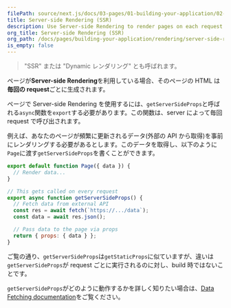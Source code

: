 ```yaml
---
filePath: source/next.js/docs/03-pages/01-building-your-application/02-rendering/01-server-side-rendering.mdx
title: Server-side Rendering (SSR)
description: Use Server-side Rendering to render pages on each request.
org_title: Server-side Rendering (SSR)
org_path: /docs/pages/building-your-application/rendering/server-side-rendering
is_empty: false
---
```


> "SSR" または "Dynamic レンダリング" とも呼ばれます。

ページが**Server-side Rendering**を利用している場合、そのページの HTML は**毎回の request**ごとに生成されます。

ページで Server-side Rendering を使用するには、`getServerSideProps`と呼ばれる`async`関数を`export`する必要があります。この関数は、server によって毎回 request で呼び出されます。

例えば、あなたのページが頻繁に更新されるデータ(外部の API から取得)を事前にレンダリングする必要があるとします。このデータを取得し、以下のように`Page`に渡す`getServerSideProps`を書くことができます。

```jsx
export default function Page({ data }) {
  // Render data...
}

// This gets called on every request
export async function getServerSideProps() {
  // Fetch data from external API
  const res = await fetch(`https://.../data`);
  const data = await res.json();

  // Pass data to the page via props
  return { props: { data } };
}
```

ご覧の通り、`getServerSideProps`は`getStaticProps`に似ていますが、違いは`getServerSideProps`が request ごとに実行されるのに対し、build 時ではないことです。

`getServerSideProps`がどのように動作するかを詳しく知りたい場合は、[Data Fetching documentation](/ja/javascript/next.js/v14/03-pages/01-building-your-application/03-data-fetching/03-get-server-side-props)をご覧ください。
